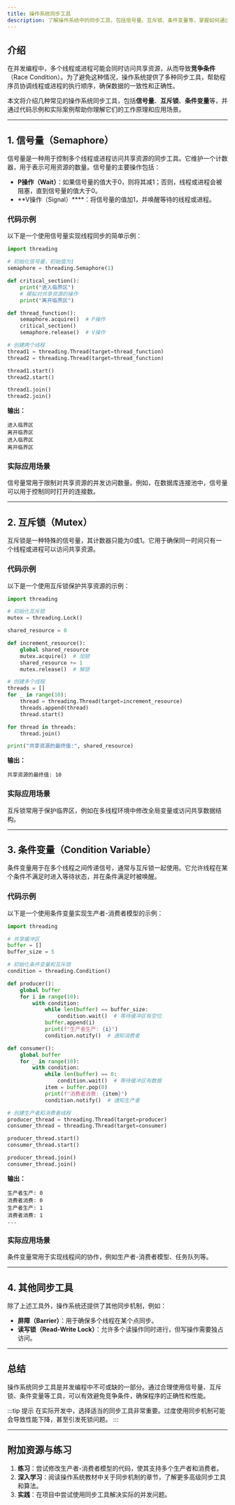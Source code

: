 ```yaml
---
title: 操作系统同步工具
description: 了解操作系统中的同步工具，包括信号量、互斥锁、条件变量等，掌握如何通过它们解决并发编程中的竞争条件问题。
---
```


## 介绍

在并发编程中，多个线程或进程可能会同时访问共享资源，从而导致**竞争条件**（Race Condition）。为了避免这种情况，操作系统提供了多种同步工具，帮助程序员协调线程或进程的执行顺序，确保数据的一致性和正确性。

本文将介绍几种常见的操作系统同步工具，包括**信号量**、**互斥锁**、**条件变量**等，并通过代码示例和实际案例帮助你理解它们的工作原理和应用场景。

---

## 1. 信号量（Semaphore）

信号量是一种用于控制多个线程或进程访问共享资源的同步工具。它维护一个计数器，用于表示可用资源的数量。信号量的主要操作包括：

- **P操作（Wait）**：如果信号量的值大于0，则将其减1；否则，线程或进程会被阻塞，直到信号量的值大于0。
- **V操作（Signal）****：将信号量的值加1，并唤醒等待的线程或进程。

### 代码示例

以下是一个使用信号量实现线程同步的简单示例：

```python
import threading

# 初始化信号量，初始值为1
semaphore = threading.Semaphore(1)

def critical_section():
    print("进入临界区")
    # 模拟对共享资源的操作
    print("离开临界区")

def thread_function():
    semaphore.acquire()  # P操作
    critical_section()
    semaphore.release()  # V操作

# 创建两个线程
thread1 = threading.Thread(target=thread_function)
thread2 = threading.Thread(target=thread_function)

thread1.start()
thread2.start()

thread1.join()
thread2.join()
```

**输出：**
```
进入临界区
离开临界区
进入临界区
离开临界区
```

### 实际应用场景

信号量常用于限制对共享资源的并发访问数量。例如，在数据库连接池中，信号量可以用于控制同时打开的连接数。

---

## 2. 互斥锁（Mutex）

互斥锁是一种特殊的信号量，其计数器只能为0或1。它用于确保同一时间只有一个线程或进程可以访问共享资源。

### 代码示例

以下是一个使用互斥锁保护共享资源的示例：

```python
import threading

# 初始化互斥锁
mutex = threading.Lock()

shared_resource = 0

def increment_resource():
    global shared_resource
    mutex.acquire()  # 加锁
    shared_resource += 1
    mutex.release()  # 解锁

# 创建多个线程
threads = []
for _ in range(10):
    thread = threading.Thread(target=increment_resource)
    threads.append(thread)
    thread.start()

for thread in threads:
    thread.join()

print("共享资源的最终值:", shared_resource)
```

**输出：**
```
共享资源的最终值: 10
```

### 实际应用场景

互斥锁常用于保护临界区，例如在多线程环境中修改全局变量或访问共享数据结构。

---

## 3. 条件变量（Condition Variable）

条件变量用于在多个线程之间传递信号，通常与互斥锁一起使用。它允许线程在某个条件不满足时进入等待状态，并在条件满足时被唤醒。

### 代码示例

以下是一个使用条件变量实现生产者-消费者模型的示例：

```python
import threading

# 共享缓冲区
buffer = []
buffer_size = 5

# 初始化条件变量和互斥锁
condition = threading.Condition()

def producer():
    global buffer
    for i in range(10):
        with condition:
            while len(buffer) == buffer_size:
                condition.wait()  # 等待缓冲区有空位
            buffer.append(i)
            print(f"生产者生产: {i}")
            condition.notify()  # 通知消费者

def consumer():
    global buffer
    for _ in range(10):
        with condition:
            while len(buffer) == 0:
                condition.wait()  # 等待缓冲区有数据
            item = buffer.pop(0)
            print(f"消费者消费: {item}")
            condition.notify()  # 通知生产者

# 创建生产者和消费者线程
producer_thread = threading.Thread(target=producer)
consumer_thread = threading.Thread(target=consumer)

producer_thread.start()
consumer_thread.start()

producer_thread.join()
consumer_thread.join()
```

**输出：**
```
生产者生产: 0
消费者消费: 0
生产者生产: 1
消费者消费: 1
...
```

### 实际应用场景

条件变量常用于实现线程间的协作，例如生产者-消费者模型、任务队列等。

---

## 4. 其他同步工具

除了上述工具外，操作系统还提供了其他同步机制，例如：

- **屏障（Barrier）**：用于确保多个线程在某个点同步。
- **读写锁（Read-Write Lock）**：允许多个读操作同时进行，但写操作需要独占访问。

---

## 总结

操作系统同步工具是并发编程中不可或缺的一部分。通过合理使用信号量、互斥锁、条件变量等工具，可以有效避免竞争条件，确保程序的正确性和性能。

:::tip 提示
在实际开发中，选择适当的同步工具非常重要。过度使用同步机制可能会导致性能下降，甚至引发死锁问题。
:::

---

## 附加资源与练习

1. **练习**：尝试修改生产者-消费者模型的代码，使其支持多个生产者和消费者。
2. **深入学习**：阅读操作系统教材中关于同步机制的章节，了解更多高级同步工具和算法。
3. **实践**：在项目中尝试使用同步工具解决实际的并发问题。
